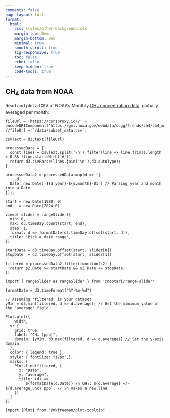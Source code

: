 ```yaml
---
comments: false
page-layout: full
format:
  html:
    css: styles/other-background.css  
    margin-top: 0em
    margin-bottom: 0em
    minimal: true
    smooth-scroll: true
    fig-responsive: true
    toc: false
    echo: false
    keep-hidden: true
    code-tools: true
---
```


## CH<sub>4</sub> data from NOAA

Read and plot a CSV of NOAA's Monthly [CH<sub>4</sub> concentration data](https://gml.noaa.gov/ccgg/trends_ch4/), globally averaged per month:

```ojs
fileUrl = 'https://corsproxy.io/?' + encodeURIComponent('https://gml.noaa.gov/webdata/ccgg/trends/ch4/ch4_mm_gl.csv');
//fileUrl = `/data/subset_data.csv`;
```

```ojs
csvText = d3.text(fileUrl)
```

```ojs
processedData = {
  const lines = csvText.split('\n').filter(line => line.trim().length > 0 && !line.startsWith('#'));
  return d3.csvParse(lines.join('\n'),d3.autoType);
}
```

```ojs
processedData2 = processedData.map(d => ({
  ...d,
  Date: new Date(`${d.year}-${d.month}-01`) // Parsing year and month into a Date
}));
```

```ojs
start = new Date(1980, 0)
end   = new Date(2024,0)
```

```ojs
viewof slider = rangeSlider({
  min: 0,
  max: d3.timeDay.count(start, end),
  step: 1,
  format: d => formatDate(d3.timeDay.offset(start, d)),
  title: 'Pick a date range',
})
```

```ojs
startDate = d3.timeDay.offset(start, slider[0])
stopDate  = d3.timeDay.offset(start, slider[1]) 
```

```ojs
filtered = processedData2.filter(function(s2) {
  return s2.Date >= startDate && s2.Date <= stopDate;
})
```

```ojs
import { rangeSlider as rangeSlider } from '@mootari/range-slider'
```

```ojs
formatDate = d3.timeFormat("%Y-%m-%d")
```

```ojs
// Assuming 'filtered' is your dataset
yMin = d3.min(filtered, d => d.average); // Get the minimum value of the 'average' field
```


```ojs
Plot.plot({
    width,
  y: {
    grid: true,
    label: "CH₄ (ppb)",
    domain: [yMin, d3.max(filtered, d => d.average)] // Set the y-axis domain
  },
  color: { legend: true },
  style: { fontSize: "12px",},
  marks: [
    Plot.line(filtered, { 
      x: "Date", 
      y: "average",
      title: (d) =>
        `${formatDate(d.Date)} \n CH₄: ${d.average} +/- ${d.average_unc} ppb`, // \n makes a new line
    })
  ]
})
```

```ojs
import {Plot} from "@mkfreeman/plot-tooltip"
```




